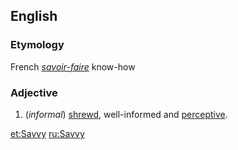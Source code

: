 ==English==
===Etymology===
French ''[[savoir-faire]]'' know-how

===Adjective===
#(''informal'') [[shrewd]], well-informed and [[perceptive]].

[[et:Savvy]]
[[ru:Savvy]]